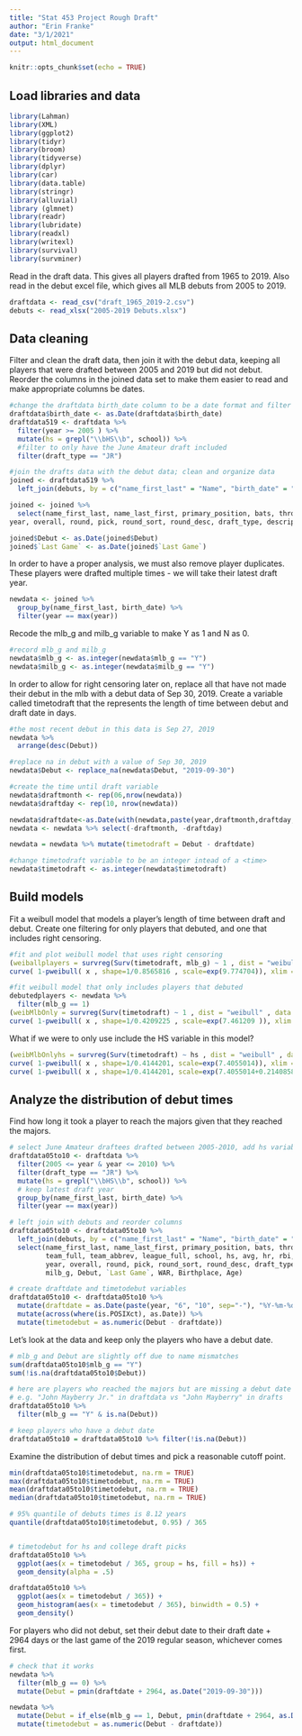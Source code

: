 ```yaml
---
title: "Stat 453 Project Rough Draft"
author: "Erin Franke"
date: "3/1/2021"
output: html_document
---
```


```r
knitr::opts_chunk$set(echo = TRUE)
```

## Load libraries and data

```r
library(Lahman)
library(XML)
library(ggplot2)
library(tidyr)
library(broom)
library(tidyverse)
library(dplyr)
library(car)
library(data.table)
library(stringr)
library(alluvial)
library (glmnet)
library(readr)
library(lubridate)
library(readxl)
library(writexl)
library(survival)
library(survminer)
```


Read in the draft data. This gives all players drafted from 1965 to 2019. Also read in the debut excel file, which gives all MLB debuts from 2005 to 2019. 
```r
draftdata <- read_csv("draft_1965_2019-2.csv") 
debuts <- read_xlsx("2005-2019 Debuts.xlsx")
```

## Data cleaning

Filter and clean the draft data, then join it with the debut data, keeping all players that were drafted between 2005 and 2019 but did not debut. Reorder the columns in the joined data set to make them easier to read and make appropriate columns be dates. 
```r
#change the draftdata birth_date column to be a date format and filter for draft years during and after 2005. Additionally, define a logical variable "hs" that is TRUE if the player was drafted out of high school. This is done by searching for "HS" in school using a regular expression. 
draftdata$birth_date <- as.Date(draftdata$birth_date)
draftdata519 <- draftdata %>%
  filter(year >= 2005 ) %>%
  mutate(hs = grepl("\\bHS\\b", school)) %>%
  #filter to only have the June Amateur draft included
  filter(draft_type == "JR")

#join the drafts data with the debut data; clean and organize data 
joined <- draftdata519 %>%
  left_join(debuts, by = c("name_first_last" = "Name", "birth_date" = "Birthdate"))

joined <- joined %>%
  select(name_first_last, name_last_first, primary_position, bats, throws, birth_date, weight, team_full, team_abbrev, league_full, school, hs, avg, hr, rbi, so, sb, w, l, era, sv,
year, overall, round, pick, round_sort, round_desc, draft_type, description,mlb_g, milb_g, Debut, `Last Game`, WAR, Birthplace)

joined$Debut <- as.Date(joined$Debut)
joined$`Last Game` <- as.Date(joined$`Last Game`)
```

In order to have a proper analysis, we must also remove player duplicates. These players were drafted multiple times - we will take their latest draft year. 
```r
newdata <- joined %>% 
  group_by(name_first_last, birth_date) %>%
  filter(year == max(year))
```

Recode the mlb_g and milb_g variable to make Y as 1 and N as 0. 
```r
#record mlb_g and milb_g
newdata$mlb_g <- as.integer(newdata$mlb_g == "Y")
newdata$milb_g <- as.integer(newdata$milb_g == "Y")
```

In order to allow for right censoring later on, replace all that have not made their debut in the mlb with a debut data of Sep 30, 2019. Create a variable called timetodraft that the represents the length of time between debut and draft date in days.  
```r
#the most recent debut in this data is Sep 27, 2019
newdata %>%
  arrange(desc(Debut))

#replace na in debut with a value of Sep 30, 2019
newdata$Debut <- replace_na(newdata$Debut, "2019-09-30") 

#create the time until draft variable
newdata$draftmonth <- rep(06,nrow(newdata)) 
newdata$draftday <- rep(10, nrow(newdata))

newdata$draftdate<-as.Date(with(newdata,paste(year,draftmonth,draftday,sep="-")),"%Y-%m-%d")
newdata <- newdata %>% select(-draftmonth, -draftday)

newdata = newdata %>% mutate(timetodraft = Debut - draftdate)

#change timetodraft variable to be an integer intead of a <time>
newdata$timetodraft <- as.integer(newdata$timetodraft)
```

## Build models

Fit a weibull model that models a player's length of time between draft and debut. Create one filtering for only players that debuted, and one that includes right censoring. 
```r
#fit and plot weibull model that uses right censoring 
(weiballplayers = survreg(Surv(timetodraft, mlb_g) ~ 1 , dist = "weibull" , data = newdata))
curve( 1-pweibull( x , shape=1/0.8565816 , scale=exp(9.774704)), xlim = c(0, 5000), ylim = c(0,1))

#fit weibull model that only includes players that debuted 
debutedplayers <- newdata %>%
  filter(mlb_g == 1)
(weibMlbOnly = survreg(Surv(timetodraft) ~ 1 , dist = "weibull" , data = debutedplayers))
curve( 1-pweibull( x , shape=1/0.4209225 , scale=exp(7.461209 )), xlim = c(0, 3000), ylim = c(0,1))
```

What if we were to only use include the HS variable in this model? 
```r
(weibMlbOnlyhs = survreg(Surv(timetodraft) ~ hs , dist = "weibull" , data = debutedplayers))
curve( 1-pweibull( x , shape=1/0.4144201, scale=exp(7.4055014)), xlim = c(0, 3000), ylim = c(0,1))
curve( 1-pweibull( x , shape=1/0.4144201, scale=exp(7.4055014+0.2140858)),add=TRUE, col="blue")
```

## Analyze the distribution of debut times

Find how long it took a player to reach the majors given that they reached the majors.
```r
# select June Amateur draftees drafted between 2005-2010, add hs variable, and keep latest draft year
draftdata05to10 <- draftdata %>%
  filter(2005 <= year & year <= 2010) %>%
  filter(draft_type == "JR") %>%
  mutate(hs = grepl("\\bHS\\b", school)) %>%
  # keep latest draft year
  group_by(name_first_last, birth_date) %>%
  filter(year == max(year))

# left join with debuts and reorder columns
draftdata05to10 <- draftdata05to10 %>%
  left_join(debuts, by = c("name_first_last" = "Name", "birth_date" = "Birthdate")) %>%
  select(name_first_last, name_last_first, primary_position, bats, throws, birth_date, weight,
         team_full, team_abbrev, league_full, school, hs, avg, hr, rbi, so, sb, w, l, era, sv,
         year, overall, round, pick, round_sort, round_desc, draft_type, description,mlb_g,
         milb_g, Debut, `Last Game`, WAR, Birthplace, Age)

# create draftdate and timetodebut variables
draftdata05to10 <- draftdata05to10 %>%
  mutate(draftdate = as.Date(paste(year, "6", "10", sep="-"), "%Y-%m-%d")) %>%
  mutate(across(where(is.POSIXct), as.Date)) %>%
  mutate(timetodebut = as.numeric(Debut - draftdate))
```

Let's look at the data and keep only the players who have a debut date.
```r
# mlb_g and Debut are slightly off due to name mismatches
sum(draftdata05to10$mlb_g == "Y")
sum(!is.na(draftdata05to10$Debut))

# here are players who reached the majors but are missing a debut date because of mismatches
# e.g. "John Mayberry Jr." in draftdata vs "John Mayberry" in drafts
draftdata05to10 %>%
  filter(mlb_g == "Y" & is.na(Debut))

# keep players who have a debut date
draftdata05to10 = draftdata05to10 %>% filter(!is.na(Debut))
```

Examine the distribution of debut times and pick a reasonable cutoff point.
```r
min(draftdata05to10$timetodebut, na.rm = TRUE)
max(draftdata05to10$timetodebut, na.rm = TRUE)
mean(draftdata05to10$timetodebut, na.rm = TRUE)
median(draftdata05to10$timetodebut, na.rm = TRUE)

# 95% quantile of debuts times is 8.12 years
quantile(draftdata05to10$timetodebut, 0.95) / 365


# timetodebut for hs and college draft picks
draftdata05to10 %>%
  ggplot(aes(x = timetodebut / 365, group = hs, fill = hs)) +
  geom_density(alpha = .5)

draftdata05to10 %>%
  ggplot(aes(x = timetodebut / 365)) +
  geom_histogram(aes(x = timetodebut / 365), binwidth = 0.5) +
  geom_density()

```

For players who did not debut, set their debut date to their draft date + 2964 days or the last game of the 2019 regular season, whichever comes first.

```r
# check that it works
newdata %>%
  filter(mlb_g == 0) %>%
  mutate(Debut = pmin(draftdate + 2964, as.Date("2019-09-30")))

newdata %>%
  mutate(Debut = if_else(mlb_g == 1, Debut, pmin(draftdate + 2964, as.Date("2019-09-30")))) %>%
  mutate(timetodebut = as.numeric(Debut - draftdate))

```

